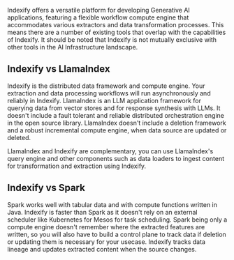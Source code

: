 Indexify offers a versatile platform for developing Generative AI applications, featuring a flexible workflow compute engine that accommodates various extractors and data transformation processes. This means there are a number of existing tools that overlap with the capabilities of Indexify. It should be noted that Indexify is not mutually exclusive with other tools in the AI Infrastructure landscape.

## Indexify vs LlamaIndex

Indexify is the distributed data framework and compute engine. Your extraction and data processing workflows will run asynchronously and reliably in Indexify. LlamaIndex is an LLM application framework for querying data from vector stores and for response synthesis with LLMs. It doesn't include a fault tolerant and reliable distributed orchestration engine in the open source library. LlamaIndex doesn't include a deletion framework and a robust incremental compute engine, when data source are updated or deleted. 

LlamaIndex and Indexify are complementary, you can use LlamaIndex's query engine and other components such as data loaders to ingest content for transformation and extraction using Indexify. 

## Indexify vs Spark

Spark works well with tabular data and with compute functions written in Java. Indexify is faster than Spark as it doesn't rely on an external scheduler like Kubernetes for Mesos for task scheduling. Spark being only a compute engine doesn't remember where the extracted features are written, so you will also have to build a control plane to track data if deletion or updating them is necessary for your usecase. Indexify tracks data lineage and updates extracted content when the source changes.
